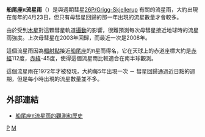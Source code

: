 '''船尾座π流星雨'''（{{lang|en| Pi Puppids}}）是與週期彗星[[26P/Grigg-Skjellerup|26P/Grigg-Skjellerup]] 有關的流星雨，大約出現在每年的4月23日，但只有母彗星回歸的那一年出現的流星數量才會較多。

由於受到[[木星|木星]]對這顆彗星軌道[[攝動|攝動]]的影響，很難預測每次母彗星接近地球時的流星雨強度。上次母彗星在2003年回歸，而最近一次是2008年。

這個流星雨因為[[輻射點|輻射點]]接近[[船尾座|船尾座]]的π星而得名，它在天球上的赤道座標大約是[[赤經|赤經]]112度，[[赤緯|赤緯]]-45度，使得這個流星雨比較適合在南半球觀測。

這個流星雨在1972年才被發現，大約每5年出現一次 － 彗星回歸通過近日點的週期，但是每小時出現的流星數量並不多。

== 外部連結 ==
* [https://web.archive.org/web/20070606175743/http://meteorshowersonline.com/showers/pi_puppids.html 船尾座π流星雨的觀測和歷史]

{{流星雨}}

[[Category:流星雨|P]]
[[Category:船尾座|M]]